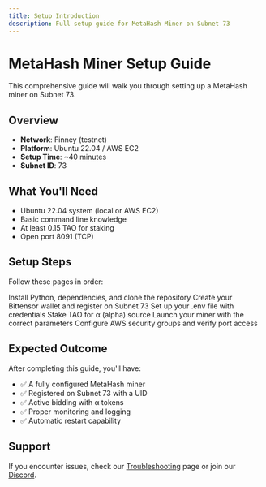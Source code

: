 ```yaml
---
title: Setup Introduction
description: Full setup guide for MetaHash Miner on Subnet 73
---
```


# MetaHash Miner Setup Guide

This comprehensive guide will walk you through setting up a MetaHash miner on Subnet 73.

## Overview

- **Network**: Finney (testnet)
- **Platform**: Ubuntu 22.04 / AWS EC2
- **Setup Time**: ~40 minutes
- **Subnet ID**: 73

## What You'll Need

- Ubuntu 22.04 system (local or AWS EC2)
- Basic command line knowledge
- At least 0.15 TAO for staking
- Open port 8091 (TCP)

## Setup Steps

Follow these pages in order:

<Steps>
  <Step title="Environment Setup">
    Install Python, dependencies, and clone the repository
  </Step>
  <Step title="Wallet & Hotkey Creation">
    Create your Bittensor wallet and register on Subnet 73
  </Step>
  <Step title="Environment Configuration">
    Set up your .env file with credentials
  </Step>
  <Step title="Staking">
    Stake TAO for α (alpha) source
  </Step>
  <Step title="Running the Miner">
    Launch your miner with the correct parameters
  </Step>
  <Step title="Port Setup">
    Configure AWS security groups and verify port access
  </Step>
</Steps>

## Expected Outcome

After completing this guide, you'll have:

- ✅ A fully configured MetaHash miner
- ✅ Registered on Subnet 73 with a UID
- ✅ Active bidding with α tokens
- ✅ Proper monitoring and logging
- ✅ Automatic restart capability

## Support

If you encounter issues, check our [Troubleshooting](/support/troubleshooting/troubleshooting) page or join our [Discord](https://discord.com/channels/799672011265015819/1351969903132938302).
